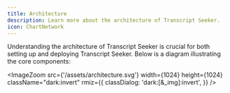 ```yaml
---
title: Architecture
description: Learn more about the architecture of Transcript Seeker.
icon: ChartNetwork
---
```


Understanding the architecture of Transcript Seeker is crucial for both setting up and deploying Transcript Seeker. Below is a diagram illustrating the core components:

<ImageZoom
  src={'/assets/architecture.svg'}
  width={1024}
  height={1024}
  className="dark:invert"
  rmiz={{
    classDialog: 'dark:[&_img]:invert',
  }}
/>
